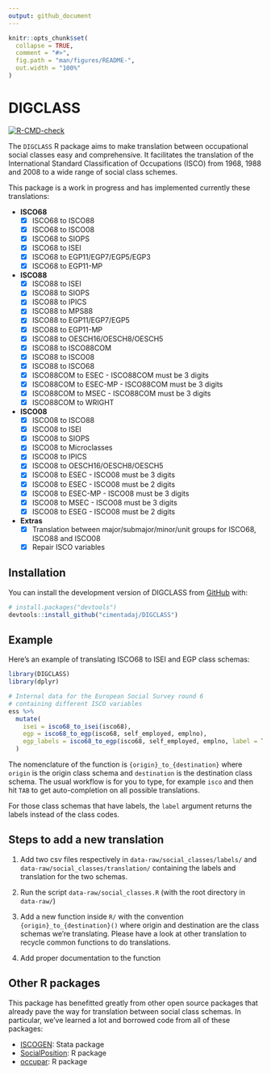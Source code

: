 ```yaml
---
output: github_document
---
```


<!-- README.md is generated from README.Rmd. Please edit that file -->

```r
knitr::opts_chunk$set(
  collapse = TRUE,
  comment = "#>",
  fig.path = "man/figures/README-",
  out.width = "100%"
)
```

# DIGCLASS

<!-- badges: start -->
[![R-CMD-check](https://github.com/cimentadaj/DIGCLASS/actions/workflows/R-CMD-check.yaml/badge.svg)](https://github.com/cimentadaj/DIGCLASS/actions/workflows/R-CMD-check.yaml)
<!-- badges: end -->

The `DIGCLASS` R package aims to make translation between occupational social classes easy and comprehensive. It facilitates the translation of the International Standard Classification of Occupations (ISCO) from 1968, 1988 and 2008 to a wide range of social class schemes.

This package is a work in progress and has implemented currently these translations:

* **ISCO68**
  - [X] ISCO68 to ISCO88
  - [X] ISCO68 to ISCO08
  - [X] ISCO68 to SIOPS
  - [X] ISCO68 to ISEI
  - [X] ISCO68 to EGP11/EGP7/EGP5/EGP3
  - [X] ISCO68 to EGP11-MP

* **ISCO88**
  - [X] ISCO88 to ISEI
  - [X] ISCO88 to SIOPS
  - [X] ISCO88 to IPICS
  - [X] ISCO88 to MPS88
  - [X] ISCO88 to EGP11/EGP7/EGP5
  - [X] ISCO88 to EGP11-MP
  - [X] ISCO88 to OESCH16/OESCH8/OESCH5
  - [X] ISCO88 to ISCO88COM
  - [X] ISCO88 to ISCO08
  - [X] ISCO88 to ISCO68
  - [X] ISCO88COM to ESEC - ISCO88COM must be 3 digits
  - [X] ISCO88COM to ESEC-MP - ISCO88COM must be 3 digits
  - [X] ISCO88COM to MSEC - ISCO88COM must be 3 digits
  - [X] ISCO88COM to WRIGHT

* **ISCO08**
  - [X] ISCO08 to ISCO88
  - [X] ISCO08 to ISEI
  - [X] ISCO08 to SIOPS
  - [X] ISCO08 to Microclasses
  - [X] ISCO08 to IPICS
  - [X] ISCO08 to OESCH16/OESCH8/OESCH5
  - [X] ISCO08 to ESEC - ISCO08 must be 3 digits
  - [X] ISCO08 to ESEC - ISCO08 must be 2 digits
  - [X] ISCO08 to ESEC-MP - ISCO08 must be 3 digits
  - [X] ISCO08 to MSEC - ISCO08 must be 3 digits
  - [X] ISCO08 to ESEG - ISCO08 must be 2 digits

* **Extras**
  - [X] Translation between major/submajor/minor/unit groups for ISCO68, ISCO88 and ISCO08
  - [X] Repair ISCO variables

## Installation

You can install the development version of DIGCLASS from [GitHub](https://github.com/) with:

``` r
# install.packages("devtools")
devtools::install_github("cimentadaj/DIGCLASS")
```

## Example

Here's an example of translating ISCO68 to ISEI and EGP class schemas:

```r
library(DIGCLASS)
library(dplyr)

# Internal data for the European Social Survey round 6
# containing different ISCO variables
ess %>%
  mutate(
    isei = isco68_to_isei(isco68),
    egp = isco68_to_egp(isco68, self_employed, emplno),
    egp_labels = isco68_to_egp(isco68, self_employed, emplno, label = TRUE)
  )
```

The nomenclature of the function is `{origin}_to_{destination}` where `origin` is the origin class schema and `destination` is the destination class schema. The usual workflow is for you to type, for example `isco` and then hit `TAB` to get auto-completion on all possible translations.

For those class schemas that have labels, the `label` argument returns the labels instead of the class codes.

## Steps to add a new translation

1. Add two csv files respectively in `data-raw/social_classes/labels/` and `data-raw/social_classes/translation/` containing the labels and translation for the two schemas.

2. Run the script `data-raw/social_classes.R` (with the root directory in `data-raw/`)

3. Add a new function inside `R/` with the convention `{origin}_to_{destination}()` where origin and destination are the class schemas we're translating. Please have a look at other translation to recycle common functions to do translations.

4. Add proper documentation to the function

## Other R packages

This package has benefitted greatly from other open source packages that already pave the way for translation between social class schemas. In particular, we've learned a lot and borrowed code from all of these packages:

- [ISCOGEN](https://github.com/benjann/iscogen): Stata package
- [SocialPosition](https://cran.r-project.org/web/packages/SocialPosition/index.html): R package
- [occupar](https://github.com/DiogoFerrari/occupar/): R package
